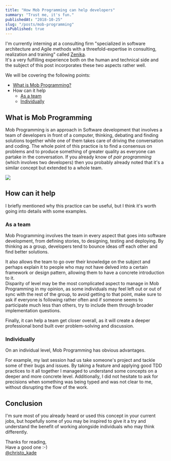 ```yaml
---
title: "How Mob Programming can help developers"
summary: "Trust me, it's fun."
publishedAt: "2018-10-25"
slug: "/posts/mob-programming"
isPublished: true
---
```


I'm currently interning at a consulting firm "specialized in software architecture and Agile methods with a threefold-expertise in consulting, realization and training" called [Zenika](https://www.zenika.com/).  
It's a very fulfilling experience both on the human and technical side and the subject of this post incorporates these two aspects rather well.

We will be covering the following points:

- [What is Mob Programming?](#what)
- How can it help
  - [As a team](#team)
  - [Individually](#individually)

## <a name="what"></a> What is Mob Programming

Mob Programming is an approach in Software development that involves a team of developers in front of a computer, thinking, debating and finding solutions together while one of them takes care of driving the conversation and coding. The whole point of this practice is to find a consensus on problems and to produce something of greater quality as everyone can partake in the conversation. If you already know of _pair programming_ (which involves two developers) then you probably already noted that it's a similar concept but extended to a whole team.

![](https://gds.blog.gov.uk/wp-content/uploads/sites/60/2016/09/mob-programming.jpg)

## How can it help

I briefly mentioned why this practice can be useful, but I think it's worth going into details with some examples.

### <a name="team"></a> As a team

Mob Programming involves the team in every aspect that goes into software development, from defining stories, to designing, testing and deploying. By thinking as a group, developers tend to bounce ideas off each other and find better solutions.

It also allows the team to go over their knowledge on the subject and perhaps explain it to people who may not have delved into a certain framework or design pattern, allowing them to have a concrete introduction to it.  
Disparity of level may be the most complicated aspect to manage in Mob Programming in my opinion, as some individuals may feel left out or out of sync with the rest of the group, to avoid getting to that point, make sure to ask if everyone is following rather often and if someone seems to participate much less than others, try to include them through broader implementation questions.

Finally, it can help a team get closer overall, as it will create a deeper professional bond built over problem-solving and discussion.

### <a name="individually"></a> Individually

On an individual level, Mob Programming has obvious advantages.

For example, my last session had us take someone's project and tackle some of their bugs and issues. By taking a feature and applying good TDD practices to it all together I managed to understand some concepts on a deeper and more concrete level. Additionally, I did not hesitate to ask for precisions when something was being typed and was not clear to me, without disrupting the flow of the work.

## Conclusion

I'm sure most of you already heard or used this concept in your current jobs, but hopefully some of you may be inspired to give it a try and understand the benefit of working alongside individuals who may think differently.

Thanks for reading,  
Have a good one :-)  
[@christo_kade](https://twitter.com/christo_kade)
